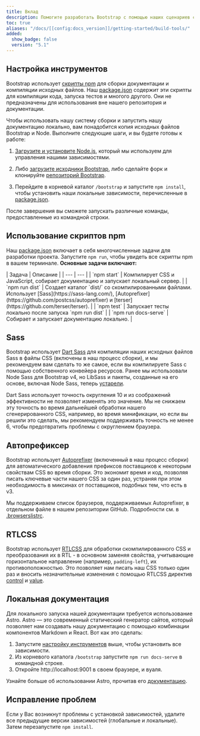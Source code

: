 ```yaml
---
title: Вклад
description: Помогите разработать Bootstrap с помощью наших сценариев сборки документации и тестов.
toc: true
aliases: "/docs/[[config:docs_version]]/getting-started/build-tools/"
added:
  show_badge: false
  version: "5.1"
---
```

## Настройка инструментов

Bootstrap использует [скрипты npm](https://docs.npmjs.com/misc/scripts/) для сборки документации и компиляции исходных файлов. Наш [package.json]([[config:repo]]/blob/v[[config:current_version]]/package.json) содержит эти скрипты для компиляции кода, запуска тестов и многого другого. Они не предназначены для использования вне нашего репозитория и документации.

Чтобы использовать нашу систему сборки и запустить нашу документацию локально, вам понадобится копия исходных файлов Bootstrap и Node. Выполните следующие шаги, и вы будете готовы к работе:

1. [Загрузите и установите Node.js](https://nodejs.org/en/download/), который мы используем для управления нашими зависимостями.
2. Либо [загрузите исходники Bootstrap]([[config:download.source]]), либо сделайте форк и клонируйте [репозиторий Bootstrap]([[config:repo]]).

3. Перейдите в корневой каталог `/bootstrap` и запустите `npm install`, чтобы установить наши локальные зависимости, перечисленные в [package.json]([[config:repo]]/blob/v[[config:current_version]]/package.json).

После завершения вы сможете запускать различные команды, предоставленные из командной строки.

## Использование скриптов npm

Наш [package.json]([[config:repo]]/blob/v[[config:current_version]]/package.json) включает в себя многочисленные задачи для разработки проекта. Запустите `npm run`, чтобы увидеть все скрипты npm в вашем терминале. **Основные задачи включают:**

<BsTable>
| Задача | Описание |
| --- | --- |
| `npm start` | Компилирует CSS и JavaScript, собирает документацию и запускает локальный сервер. |
| `npm run dist` | Создает каталог `dist/` со скомпилированными файлами. Использует [Sass](https://sass-lang.com/), [Autoprefixer](https://github.com/postcss/autoprefixer) и [terser](https://github.com/terser/terser). |
| `npm test` | Запускает тесты локально после запуска `npm run dist` |
| `npm run docs-serve` | Собирает и запускает документацию локально. |
</BsTable>

<Callout name="info-npm-starter" />

## Sass

Bootstrap использует [Dart Sass](https://sass-lang.com/dart-sass/) для компиляции наших исходных файлов Sass в файлы CSS (включены в наш процесс сборки), и мы рекомендуем вам сделать то же самое, если вы компилируете Sass с помощью собственного конвейера ресурсов. Ранее мы использовали Node Sass для Bootstrap v4, но LibSass и пакеты, созданные на его основе, включая Node Sass, теперь [устарели](https://sass-lang.com/blog/libsass-is-deprecated/).

Dart Sass использует точность округления 10 и из соображений эффективности не позволяет изменять это значение. Мы не снижаем эту точность во время дальнейшей обработки нашего сгенерированного CSS, например, во время минификации, но если вы решили это сделать, мы рекомендуем поддерживать точность не менее 6, чтобы предотвратить проблемы с округлением браузера.

## Автопрефиксер

Bootstrap использует [Autoprefixer](https://github.com/postcss/autoprefixer) (включенный в наш процесс сборки) для автоматического добавления префиксов поставщиков к некоторым свойствам CSS во время сборки. Это экономит время и код, позволяя писать ключевые части нашего CSS за один раз, устраняя при этом необходимость в миксинах от поставщиков, подобных тем, что есть в v3.

Мы поддерживаем список браузеров, поддерживаемых Autoprefixer, в отдельном файле в нашем репозитории GitHub. Подробности см. в [.browserslistrc]([[config:repo]]/blob/v[[config:current_version]]/.browserslistrc).

## RTLCSS

Bootstrap использует [RTLCSS](https://rtlcss.com/) для обработки скомпилированного CSS и преобразования их в RTL - в основном заменяя свойства, учитывающие горизонтальное направление (например, `padding-left`), их противоположностью. Это позволяет нам писать наш CSS только один раз и вносить незначительные изменения с помощью RTLCSS директив [control](https://rtlcss.com/learn/usage-guide/control-directives/) и [value](https://rtlcss.com/learn/usage-guide/value-directives/).

## Локальная документация

Для локального запуска нашей документации требуется использование Astro. Astro — это современный статический генератор сайтов, который позволяет нам создавать нашу документацию с помощью комбинации компонентов Markdown и React. Вот как это сделать:

1. Запустите [настройку инструментов](#tooling-setup) выше, чтобы установить все зависимости.
2. Из корневого каталога `/bootstrap` запустите `npm run docs-serve` в командной строке.
3. Откройте http://localhost:9001 в своем браузере, и вуаля.

Узнайте больше об использовании Astro, прочитав его [документацию](https://docs.astro.build/en/getting-started/).

## Исправление проблем

Если у Вас возникнут проблемы с установкой зависимостей, удалите все предыдущие версии зависимостей (глобальные и локальные). Затем перезапустите `npm install`.
